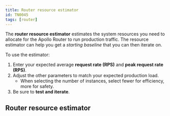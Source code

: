 ```yaml
---
title: Router resource estimator
id: TN0045
tags: [router]
---
```



The **router resource estimator** estimates the system resources you need to allocate for the Apollo Router to run production traffic. The resource estimator can help you get a _starting baseline_ that you can then iterate on.

To use the estimator:

1. Enter your expected average **request rate (RPS)** and **peak request rate (RPS)**.
2. Adjust the other parameters to match your expected production load.
   - When selecting the number of instances, select fewer for efficiency, more for safety.
3. Be sure to **test and iterate**.

## Router resource estimator

<RouterResourceEstimator />
